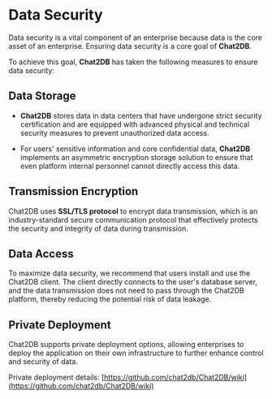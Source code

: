 # Data Security

Data security is a vital component of an enterprise because data is the core asset of an enterprise. Ensuring data security is a core goal of **Chat2DB**.

To achieve this goal, **Chat2DB** has taken the following measures to ensure data security:

## Data Storage

- **Chat2DB** stores data in data centers that have undergone strict security certification and are equipped with advanced physical and technical security measures to prevent unauthorized data access.

- For users' sensitive information and core confidential data, **Chat2DB** implements an asymmetric encryption storage solution to ensure that even platform internal personnel cannot directly access this data.

## Transmission Encryption

Chat2DB uses **SSL/TLS protocol** to encrypt data transmission, which is an industry-standard secure communication protocol that effectively protects the security and integrity of data during transmission.

## Data Access

To maximize data security, we recommend that users install and use the Chat2DB client.
The client directly connects to the user's database server, and the data transmission does not need to pass through the Chat2DB platform, thereby reducing the potential risk of data leakage.

## Private Deployment

Chat2DB supports private deployment options, allowing enterprises to deploy the application on their own infrastructure to further enhance control and security of data.

Private deployment details: [https://github.com/chat2db/Chat2DB/wiki](https://github.com/chat2db/Chat2DB/wiki)